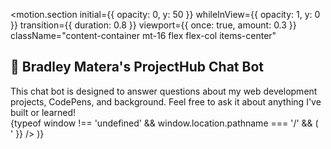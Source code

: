 
<motion.section
  initial={{ opacity: 0, y: 50 }}
  whileInView={{ opacity: 1, y: 0 }}
  transition={{ duration: 0.8 }}
  viewport={{ once: true, amount: 0.3 }}
  className="content-container mt-16 flex flex-col items-center"
>
  <h2 className="content-heading-2 text-center">🤖 Bradley Matera's ProjectHub Chat Bot</h2>
  <div className="w-full flex flex-col items-center">
    <div className="text-gray-300 text-base max-w-2xl text-center mb-8">
      This chat bot is designed to answer questions about my web development projects, CodePens, and background. Feel free to ask it about anything I've built or learned!
    </div>
    <div className="w-full flex justify-center"></div>
  </div>
  {typeof window !== 'undefined' && window.location.pathname === '/' && (
    <div dangerouslySetInnerHTML={{ __html: '<script src="https://bradleymatera.github.io/ProjectHub/ProjectHub.js"></script>' }} />
  )}
</motion.section>
